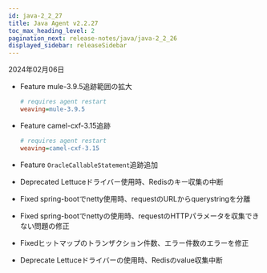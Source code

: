 ```yaml
---
id: java-2_2_27
title: Java Agent v2.2.27
toc_max_heading_level: 2
pagination_next: release-notes/java/java-2_2_26
displayed_sidebar: releaseSidebar
---
```


2024年02月06日

- <Status>Feature</Status> mule-3.9.5追跡範囲の拡大

  ```ini title="whatap.conf"
  # requires agent restart
  weaving=mule-3.9.5
  ```

- <Status>Feature</Status> camel-cxf-3.15追跡

  ```ini title="whatap.conf"
  # requires agent restart
  weaving=camel-cxf-3.15
  ```

- <Status>Feature</Status> <code>OracleCallableStatement</code>追跡追加

- <Status>Deprecated</Status> Lettuceドライバー使用時、Redisのキー収集の中断

- <Status>Fixed</Status> spring-bootでnetty使用時、requestのURLからquerystringを分離

- <Status>Fixed</Status> spring-bootでnettyの使用時、requestのHTTPパラメータを収集できない問題の修正

- <Status>Fixed</Status>ヒットマップのトランザクション件数、エラー件数のエラーを修正

- <Status>Deprecate</Status> Lettuceドライバーの使用時、Redisのvalue収集中断


<DownloadJava ver="2.2.27" />

